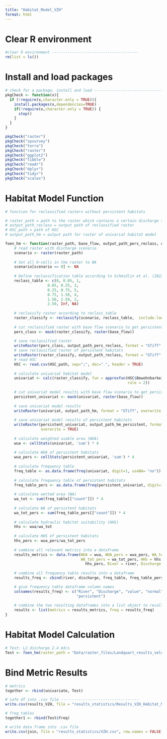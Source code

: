 ```yaml
---
title: "Habitat_Model_VZH"
format: html
---
```


# Clear R environment 
```r
#clear R environment ---------------------------------------
rm(list = ls())
```

# Install and load packages 
```r
# check for a package, install and load ---------------------------------------
pkgCheck <- function(x){ 
  if (!require(x,character.only = TRUE)){
    install.packages(x,dependencies=TRUE)
    if(!require(x,character.only = TRUE)) {
      stop()
    }
  }
}

pkgCheck("raster")
pkgCheck("spsurvey")
pkgCheck("terra")
pkgCheck("raster")
pkgCheck("ggplot2")
pkgCheck("tibble")
pkgCheck("readr")
pkgCheck("dplyr")
pkgCheck("tidyr")
pkgCheck("scales")
```

# Habitat Model Function
```r
# function for reclassified rasters without persistent habitats

# raster_path = path to the raster which contains a certain discharge scenario
# output_path_reclass = output path of reclassified raster
# HSC_path = path of HSC 
# output_path_hm = output path for raster of univariat habitat model

foen_hm <- function(raster_path, base_flow, output_path_pers_reclass, output_path_reclass, HSC_path, output_path_hm, output_path_hm_persistent, river, discharge){
    # read raster with discharge scenario
    scenario <- raster(raster_path) 
    
    # Set all 0-cells in the raster to NA
    scenario[scenario == 0] <- NA  
    
    # Define reclassification table according to Schmidlin et al. (2023)
    reclass_table <- c(0, 0.05, 1, 
                   0.05, 0.25, 3, 
                   0.25, 0.75, 5,
                   0.75, 1.50, 4,
                   1.50, 2.50, 2,
                   2.50, Inf, NA)
    
    # reclassify raster according to reclass_table 
    raster_classify <- reclassify(scenario, reclass_table,  include.lowest = TRUE) 
    
    # cut reclassified raster with base flow scenario to get persistent habitats
    pers_class <- mask(raster_classify, raster(base_flow))
    
    # save reclassified raster
    writeRaster(pers_class, output_path_pers_reclass, format = "GTiff", overwrite = TRUE) 
    # save reclassified raster of persistent habitats
    writeRaster(raster_classify, output_path_reclass, format = "GTiff", overwrite = TRUE) 
    # read HSC 
    HSC <- read.csv(HSC_path, sep=";", dec=".", header = TRUE)
    
    # calculate univariat habitat model 
    univariat <- calc(raster_classify, fun = approxfun(HSC$Bewohnbarkeitsklasse, HSC$HSI,
                                                       rule = 2))
    
    # cut univariat model results with base flow scenario to get persistent habitats
    persistent_univariat <- mask(univariat, raster(base_flow)) 
    
    # save univariat model results 
    writeRaster(univariat, output_path_hm, format = "GTiff", overwrite = TRUE)
    
    # save univariat model results of persistent habitats 
    writeRaster(persistent_univariat, output_path_hm_persistent, format = "GTiff",
                overwrite = TRUE)
    
    # calculate weighted usable area (WUA) 
    wua <- cellStats(univariat, 'sum') * 4    
    
    # calculate WUA of persistent habitats
    wua_pers <- cellStats(persistent_univariat, 'sum') * 4 
    
    # calculate frequency table 
    freq_table <- as.data.frame(freq(univariat, digit=1, useNA= "no")) 
    
    # calculate frequency table of persistent habitats  
    freq_table_pers <- as.data.frame(freq(persistent_univariat, digit=1, useNA= "no"))
    
    # calculate wetted area (WA)
    wa_tot <- sum(freq_table[["count"]]) * 4
    
    # calculate WA of persistent habitats 
    wa_tot_pers <- sum(freq_table_pers[["count"]]) * 4
  
    # calculate hydraulic habitat suitability (HHS)
    hhs <- wua/wa_tot 
 
    # calculate HHS of persistent habitats 
    hhs_pers <- wua_pers/wa_tot_pers 
    
    # combine all relevant metrics into a dataframe 
    results_metrics <- data.frame(WUA = wua, WUA_pers = wua_pers, WA_tot = wa_tot,
                                  WA_tot_pers = wa_tot_pers, HHS = hhs, HHS_pers =
                                    hhs_pers, River = river, Discharge = discharge)
    
    # combine all frequency table results into a dataframe 
    results_freq <- cbind(river, discharge, freq_table, freq_table_pers)

    # give frequency table dataframe column names 
    colnames(results_freq) <- c("River", "Discharge", "value", "normal", "value",
                                "persistent")
    
    # combine the two resulting dataframes into a list object to recall later
    results <- list(metrics = results_metrics, freq = results_freq)
}
```

# Habitat Model Calculation
```r
# Test: L2 discharge 2.4 m3/s
Test <- foen_hm(raster_path = "Data/raster_files/Landquart_results_velocity_2.tif", base_flow = "Data/raster_files/Landquart_results_velocity_2.tif", output_path_pers_reclass = "Data/results_univariate/raster_persistent_2.tif", output_path_reclass = "Data/results_univariate/raster_classify_2.tif", HSC_path = "Data/HSC_MI/HSC_MI.csv", output_path_hm = "Data/results_univariate/VZH_2_TTTT.tif", output_path_hm_persistent = "Data/results_univariate/VZH_2_persistentt.tif", river = "L2", discharge = 2.4)
```

# Bind Metric Results 
```r
# metrics
together <- rbind(univariate, Test)

# safe df into .csv file -----------------------------------
write.csv(results_VZH, file = "results_statistics/Results_VZH_Habitat_Model.csv", row.names = FALSE)

# freq_tables
together1 <- rbind(Test$freq)

# write data frame into .csv file
write.csv(join, file = "results_statistics/VZH.csv", row.names = FALSE)
```




